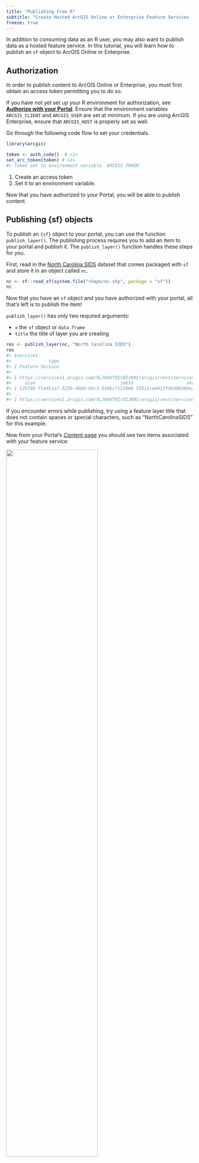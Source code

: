 ```yaml
---
title: "Publishing from R"
subtitle: "Create Hosted ArcGIS Online or Enterprise Feature Services from R"
freeze: true
---
```


In addition to consuming data as an R user, you may also want to publish data as a hosted feature service. In this tutorial, you will learn how to publish an `sf` object <!-- or a `data.frame`--> to ArcGIS Online or Enterprise. 

## Authorization

In order to publish content to ArcGIS Online or Enterprise, you must first obtain an access token permitting you to do so. 

:::{.callout-caution}
If you have not yet set up your R environment for authorization, see [**Authorize with your Portal**](./connecting-to-a-portal.qmd). Ensure that the environment variables `ARCGIS_CLIENT` and `ARCGIS_USER` are set at minimum. If you are using ArcGIS Enterprise, ensure that `ARCGIS_HOST` is properly set as well.
:::

Go through the following code flow to set your credentials.

```r
library(arcgis)

token <- auth_code()  # <1>
set_arc_token(token) # <2>
#> Token set to environment variable `ARCGIS_TOKEN`
```
1. Create an access token
2. Set it to an environment variable.

Now that you have authorized to your Portal, you will be able to publish content. 

## Publishing {sf} objects

To publish an `{sf}` object to your portal, you can use the function `publish_layer()`. The publishing process requires you to add an item to your portal and publish it. The `publish_layer()` function handles these steps for you. 

First, read in the [North Carolina SIDS](https://cran.r-project.org/web/packages/spdep/vignettes/sids.html) dataset that comes packaged with `sf` and store it in an object called `nc`. 

```r
nc <- sf::read_sf(system.file("shape/nc.shp", package = "sf"))
nc
```

Now that you have an `sf` object and you have authorized with your portal, all that's left is to publish the item! 

`publish_layer()` has only two required arguments: 

- `x` the `sf` object or `data.frame`
- `title` the title of layer you are creating

```r
res <- publish_layer(nc, "North Carolina SIDS")
res
#> $services
#>              type
#> 1 Feature Service
#>                                                                                             serviceurl
#> 1 https://services1.arcgis.com/hLJbHVT9ZrDIzK0I/arcgis/rest/services/North Carolina SIDS/FeatureServer
#>     size                                jobId                    serviceItemId
#> 1 125766 f14451a7-325b-40b0-85c3-534bcf122806 32511ce0413f40d08303e267a7093be0
#>                                                                                          encodedServiceURL
#> 1 https://services1.arcgis.com/hLJbHVT9ZrDIzK0I/arcgis/rest/services/North%20Carolina%20SIDS/FeatureServer
```

:::{.callout-warning}
If you encounter errors while publishing, try using a feature layer title that does not contain spaces or special characters, such as "NorthCarolinaSIDS" for this example.
:::

Now from your Portal's [Content page](https://arcgis.com/home/content.html) you should see two items associated with your feature service:

![](images/publish/published-items.png){width=70%}

Behind the scenes, `publish_layer()` added the `sf` object as a *Feature Layer* item first and then published this item as a *Feature Layer (hosted)*. After publishing, you will typically only interact with the hosted feature layer. (Note that the dependency between these two items prevents you from deleting the underlying feature layer while the hosted feature layer still exists.)

:::{.aside}
Learn about [hosted feature layers](https://doc.arcgis.com/en/arcgis-online/reference/feature-layers.htm#ESRI_SECTION1_26EBAE21F63042B9A51A4312A08A1B25)
:::

Click **View details** on the hosted feature layer item and you should see something like the below:

![](images/publish/nc-sids.png){width=70%}

## Reading the published Feature Layer

The output of the `publish_layer()` function is a list that contains information about where the `sf` object was published.
You can retrieve the `encodedServiceUrl` from the response and use `arc_open()` to return the metadata for your newly-created service. 

```r
nc_fserver <- arc_open(res[[c("services", "encodedServiceURL")]])
nc_fserver
#> <FeatureServer <1 layer, 0 tables>>
#> CRS: 4267
#> Capabilities: Create,Delete,Query,Update,Editing
#>   0: North Carolina SIDS (esriGeometryPolygon)
```

You'll notice that this is a `FeatureServer`. All items that are published to a Portal become their own Feature Server with a single `FeatureLayer`.

You can extract a single layer from the `FeatureServer` using `get_layer()`. Provide the `FeatureServer` as the first argument and then the ID of the layer you want as the second argument. 

```r
get_layer(nc_fserver, 0)
#> <FeatureLayer>
#> Name: North Carolina SIDS
#> Geometry Type: esriGeometryPolygon
#> CRS: 4267
#> Capabilities: Create,Delete,Query,Update,Editing
```



## Publishing `data.frame`s 

Publishing a `data.frame` follows the same steps as those above. The difference is that it creates a `Table` object. Try repeating the same process but using the palmerpenguins dataset! 

```r
# install.packages("palmerpenguins")
palmerpenguins::penguins
```

:::{.callout-tip title="Solution" collapse="true"}
```r
publish_layer(palmerpenguins::penguins, "Palmer Penguins")
```

:::
